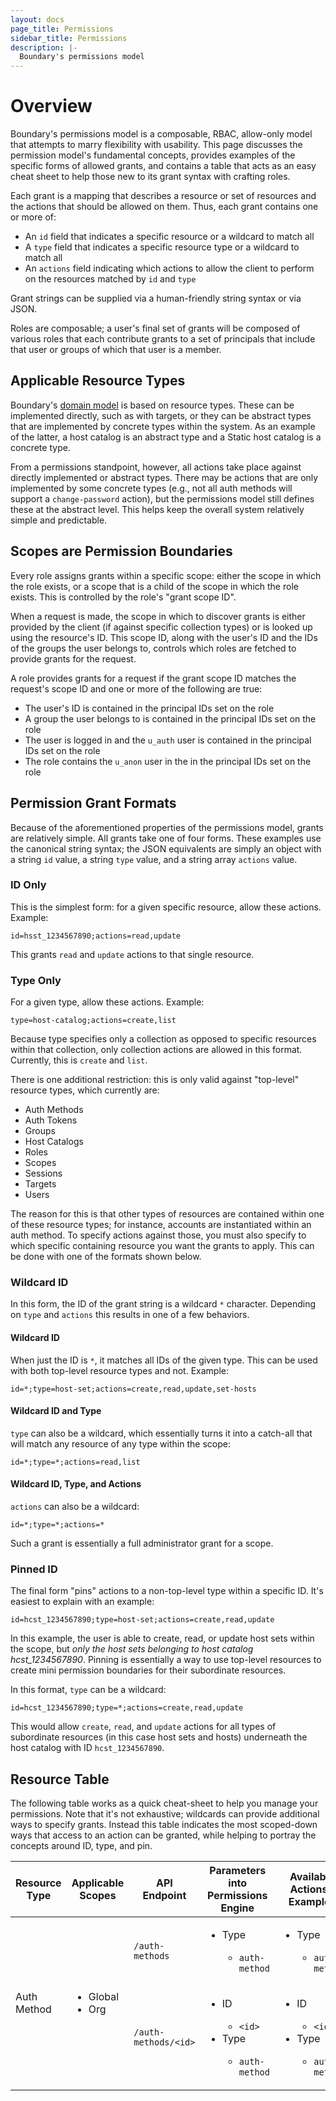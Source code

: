 ```yaml
---
layout: docs
page_title: Permissions
sidebar_title: Permissions
description: |-
  Boundary's permissions model
---
```


# Overview

Boundary's permissions model is a composable, RBAC, allow-only model that
attempts to marry flexibility with usability. This page discusses the permission
model's fundamental concepts, provides examples of the specific forms of allowed
grants, and contains a table that acts as an easy cheat sheet to help those new
to its grant syntax with crafting roles.

Each grant is a mapping that describes a resource or set of resources and the actions that should be allowed on them. Thus, each grant contains one or more of:

* An `id` field that indicates a specific resource or a wildcard to match all
* A `type` field that indicates a specific resource type or a wildcard to match all
* An `actions` field indicating which actions to allow the client to perform on the resources matched by `id` and `type`

Grant strings can be supplied via a human-friendly string syntax or via JSON.

Roles are composable; a user's final set of grants will be composed of various
roles that each contribute grants to a set of principals that include that user
or groups of which that user is a member.

## Applicable Resource Types

Boundary's [domain model](/docs/concepts/domain-model) is based on resource
types. These can be implemented directly, such as with targets, or they can be
abstract types that are implemented by concrete types within the system. As an
example of the latter, a host catalog is an abstract type and a Static host
catalog is a concrete type.

From a permissions standpoint, however, all actions take place against directly
implemented or abstract types. There may be actions that are only implemented by
some concrete types (e.g., not all auth methods will support a `change-password`
action), but the permissions model still defines these at the abstract level.
This helps keep the overall system relatively simple and predictable.

## Scopes are Permission Boundaries

Every role assigns grants within a specific scope: either the scope in which the
role exists, or a scope that is a child of the scope in which the role exists.
This is controlled by the role's "grant scope ID".

When a request is made, the scope in which to discover grants is either provided
by the client (if against specific collection types) or is looked up using the
resource's ID. This scope ID, along with the user's ID and the IDs of the groups
the user belongs to, controls which roles are fetched to provide grants for the
request.

A role provides grants for a request if the grant scope ID matches the request's
scope ID and one or more of the following are true:

* The user's ID is contained in the principal IDs set on the role
* A group the user belongs to is contained in the principal IDs set on the role
* The user is logged in and the `u_auth` user is contained in the principal IDs set on the role
* The role contains the `u_anon` user in the in the principal IDs set on the role

## Permission Grant Formats

Because of the aforementioned properties of the permissions model, grants are
relatively simple. All grants take one of four forms. These examples use the
canonical string syntax; the JSON equivalents are simply an object with a string
`id` value, a string `type` value, and a string array `actions` value.

### ID Only

This is the simplest form: for a given specific resource, allow these actions.
Example:

`id=hsst_1234567890;actions=read,update`

This grants `read` and `update` actions to that single resource.

### Type Only

For a given type, allow these actions. Example:

`type=host-catalog;actions=create,list`

Because type specifies only a collection as opposed to specific resources within
that collection, only collection actions are allowed in this format. Currently,
this is `create` and `list`. 

There is one additional restriction: this is only valid against "top-level"
resource types, which currently are:

* Auth Methods
* Auth Tokens
* Groups
* Host Catalogs
* Roles
* Scopes
* Sessions
* Targets
* Users

The reason for this is that other types of resources are contained within one of
these resource types; for instance, accounts are instantiated within an auth
method. To specify actions against those, you must also specify to which
specific containing resource you want the grants to apply. This can be done with
one of the formats shown below.

### Wildcard ID

In this form, the ID of the grant string is a wildcard `*` character. Depending on `type` and `actions` this results in one of a few behaviors.

#### Wildcard ID

When just the ID is `*`, it matches all IDs of the given type. This can be used
with both top-level resource types and not. Example:

`id=*;type=host-set;actions=create,read,update,set-hosts`

#### Wildcard ID and Type

`type` can also be a wildcard, which essentially turns it into a catch-all that
will match any resource of any type within the scope:

`id=*;type=*;actions=read,list`

#### Wildcard ID, Type, and Actions

`actions` can also be a wildcard:

`id=*;type=*;actions=*`

Such a grant is essentially a full administrator grant for a scope.

### Pinned ID

The final form "pins" actions to a non-top-level type within a specific ID. It's
easiest to explain with an example:

`id=hcst_1234567890;type=host-set;actions=create,read,update`

In this example, the user is able to create, read, or update host sets within
the scope, but *only the host sets belonging to host catalog hcst_1234567890*.
Pinning is essentially a way to use top-level resources to create mini
permission boundaries for their subordinate resources.

In this format, `type` can be a wildcard:

`id=hcst_1234567890;type=*;actions=create,read,update`

This would allow `create`, `read`, and `update` actions for all types of
subordinate resources (in this case host sets and hosts) underneath the host
catalog with ID `hcst_1234567890`.

## Resource Table

The following table works as a quick cheat-sheet to help you manage your
permissions. Note that it's not exhaustive; wildcards can provide additional
ways to specify grants. Instead this table indicates the most scoped-down ways
that access to an action can be granted, while helping to portray the concepts
around ID, type, and pin.

<!-- BEGIN TABLE -->

<table>
  <thead>
    <tr>
      <th>Resource Type</th>
      <th>Applicable Scopes</th>
      <th>API Endpoint</th>
      <th>Parameters into Permissions Engine</th>
      <th>Available Actions / Examples</th>
    </tr>
  </thead>
  <tbody>
    <tr>
      <td rowspan="2">Auth Method</td>
      <td rowspan="2">
        <ul>
          <li>Global</li>
          <li>Org</li>
        </ul>
      </td>
      <td>
        <code>/auth-methods</code>
      </td>
      <td>
        <ul>
          <li>Type</li>
            <ul>
              <li>
                <code>auth-method</code>
              </li>
            </ul>
        </ul>
      </td>
      <td>
        <ul>
          <li>Type</li>
            <ul>
              <li>
                <code>auth-method</code>
              </li>
            </ul>
        </ul>
      </td>
    </tr>
    <tr>
      <td>
        <code>/auth-methods/&lt;id&gt;</code>
      </td>
      <td>
        <ul>
          <li>ID</li>
            <ul>
              <li>
                <code>&lt;id&gt;</code>
              </li>
            </ul>
          <li>Type</li>
            <ul>
              <li>
                <code>auth-method</code>
              </li>
            </ul>
        </ul>
      </td>
      <td>
        <ul>
          <li>ID</li>
            <ul>
              <li>
                <code>&lt;id&gt;</code>
              </li>
            </ul>
          <li>Type</li>
            <ul>
              <li>
                <code>auth-method</code>
              </li>
            </ul>
        </ul>
      </td>
    </tr>
  </tbody>
</table>

<!-- END TABLE -->